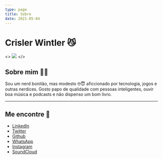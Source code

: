 ```yaml
---
type: page
title: Sobre
date: 2021-05-04
---
```


# Crisler Wintler 😼

<>
  <Image
  src="/images/my.jpg"
   width={200}
  height={200}
  priority
  className="next-image"
  />
</>

## Sobre mim 👨‍💻
Sou um nerd bonitão, mas modesto 🤓😇 aficcionado por tecnologia, jogos e outras nerdices.
Gosto papo de qualidade com pessoas inteligentes, ouvir boa música e podcasts e não dispenso um bom livro.



---
## Me encontre 📱

- [LinkedIn](https://www.linkedin.com/in/crisler-wintler-l-da-silva-550488202/)
- [Twitter](https://twitter.com/crislerguitar)
- [Github](https://github.com/crislerwin)
- [WhatsApp](https://wa.me/message/G2MTGZR52DQDO1)
- [Instagram](https://www.instagram.com/cwintler/)
- [SoundCloud](https://soundcloud.com/crisler-wintler-941146126)